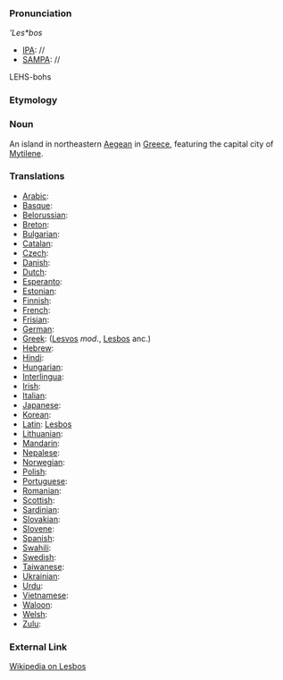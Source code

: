 ===Pronunciation===

'''Les*bos''
*[[IPA]]: //
*[[SAMPA]]: //
LEHS-bohs
===Etymology===

=== Noun ===

An island in northeastern [[Aegean]] in [[Greece]], featuring the capital city of [[Mytilene]].
===Translations===

*[[Arabic]]:
*[[Basque]]:
*[[Belorussian]]:
*[[Breton]]:
*[[Bulgarian]]:
*[[Catalan]]:
*[[Czech]]:
*[[Danish]]:
*[[Dutch]]:
*[[Esperanto]]:
*[[Estonian]]:
*[[Finnish]]:
*[[French]]: 
*[[Frisian]]:
*[[German]]:
*[[Greek]]: ([[Lesvos]] ''mod.'', [[Lesbos]] anc.)
*[[Hebrew]]:
*[[Hindi]]:
*[[Hungarian]]: 
*[[Interlingua]]:
*[[Irish]]:
*[[Italian]]:
*[[Japanese]]:
*[[Korean]]:
*[[Latin]]: [[Lesbos]]
*[[Lithuanian]]:
*[[Mandarin]]:
*[[Nepalese]]:
*[[Norwegian]]:
*[[Polish]]:
*[[Portuguese]]:
*[[Romanian]]:
*[[Scottish]]:
*[[Sardinian]]:
*[[Slovakian]]:
*[[Slovene]]:
*[[Spanish]]:
*[[Swahili]]:
*[[Swedish]]:
*[[Taiwanese]]:
*[[Ukrainian]]:
*[[Urdu]]:
*[[Vietnamese]]:
*[[Waloon]]:
*[[Welsh]]:
*[[Zulu]]:

===External Link===

[[wikipedia:en:Lesbos|Wikipedia on Lesbos]]